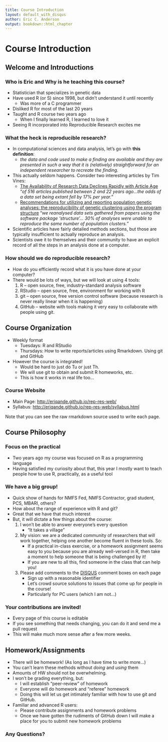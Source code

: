 ```yaml
---
title: Course Introduction
layout: default_with_disqus
author: Eric C. Anderson
output: bookdown::html_chapter
---
```


# Course Introduction {#intro-lecture}

## Welcome and Introductions {#intro-welcome}

### Who is Eric and Why is he teaching this course?

* Statistician that specializes in genetic data
* Have used R (or S) since 1998, but didn't understand it until recently
    + Was more of a C programmer
* Disliked R for most of the last 20 years
* Taught and R course two years ago
    + When I finally learned R, I learned to love it
* Seeing R incorporated into Reproducible Research excites me


### What the heck is reproducible research?

* In computational sciences and data analysis, let's go with __this definition__:
    + _the data and code used to make a finding are available and they
    are presented in such a way that it is (relatively) straightforward
    for an independent researcher to recreate the finding._
* This actually seldom happens.  Consider two interesting articles by Tim Vines:
    + [The Availability of Research Data Declines Rapidly with Article Age](http://www.sciencedirect.com/science/article/pii/S0960982213014000)
    "_of 516 articles published between 2 and 22 years ago...the odds of a data set being extant fell by 17% per year._"
    + [Recommendations for utilizing and reporting population genetic analyses: the reproducibility of genetic clustering using the program structure](http://onlinelibrary.wiley.com/doi/10.1111/j.1365-294X.2012.05754.x/full)
    "_we reanalysed data sets gathered from papers using the software package 'structure'... 30% of analyses were unable to reproduce the same number of population clusters._"
* Scientific articles have fairly detailed methods sections, but those are typically insufficient to actually reproduce an analysis.
* Scientists owe it to themselves and their community to have an explicit record of all the steps in an analysis done at a computer.


### How should we do reproducible research?

* How do you efficiently record what it is you have done at your computer?
* There would be lots of ways, but we will look at using 4 tools:
    1. R -- open source, free, industry-standard analysis software
    1. RStudio -- open source, free, environment for working with R
    1. git -- open source, free version control software (because research is never really linear when it is happening)
    1. GitHub -- website with tools making it very easy to collaborate with people using git.


## Course Organization {#course-org}

* Weekly format
    + Tuesdays:  R and RStudio
    + Thursdays: How to write reports/articles using Rmarkdown.  Using git and GitHub
* However the course is integrated!
    + Would be hard to just do Tu or just Th.
    + We will use git to obtain and submit R homeworks, etc.
    + This is how it works in real life too...


### Course Website

* Main Page: [http://eriqande.github.io/rep-res-web/](http://eriqande.github.io/rep-res-web/)
* Syllabus:  [http://eriqande.github.io/rep-res-web/syllabus.html](http://eriqande.github.io/rep-res-web/syllabus.html)

Note that you can see the raw rmarkdown source used to write each page.


## Course Philosophy {#course-philos}

### Focus on the practical

* Two years ago my course was focused on R as a programming language
* Having satisfied my curiosity about that, this year I mostly want to teach people how to use R, practically, as a useful tool

### We have a big group!

* Quick show of hands for NMFS Fed, NMFS Contractor, grad student, PCS, MBARI, others?
* How about the range of experience with R and git?
* Great that we have that much interest
* But, it will dictate a few things about the course:
    1. I won't be able to answer everyone's every question
        + "It takes a village"
    1. My vision: we are a dedicated community of researchers that will work together,
    helping one another become fluent in these tools. So:
        + If a practical in-class exercise, or a homework assignment seems easy to you because
        you are already well-versed in R, then take a moment to help someone that is being
        challenged by it!
        + If you are new to all this, find someone in the class that can help you!
    1. Please add comments to the [DISQUS](https://disqus.com/) comment boxes on each page
        + Sign up with a reasonable identifier
        + Let's crowd source solutions to issues that come up for people in the course!
        + Particularly for PC users (which I am not...)
        
### Your contributions are invited!

* Every page of this course is editable
* If you see something that needs changing, you can do it and send me a pull request
* This will make much more sense after a few more weeks.


## Homework/Assignments {#hw-and-assign}

* There will be homework! (As long as I have time to write more...)
* You can't learn these methods without _doing_ and _using_ them
* Amounts of HW should not be overwhelming.
* I won't be grading everything, but:
    + I will establish "peer-review" of homework
    + Everyone will do homework and "referee" homework
    + Doing this will let us get intimately familiar with how to use git and GitHub.
* Familiar and advanced R users:
    + Please contribute assignments and homework problems
    + Once we have gotten the rudiments of GitHub down I will make a place for you to submit new homework problems
    
### Any Questions?

